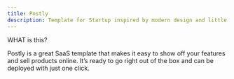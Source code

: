 ```yaml
---
title: Postly
description: Template for Startup inspired by modern design and little interaction.
---
```


<PreviewTemplate
  previewLink="https://template-07-saas.vercel.app/"
  videoUrl="/postly.mp4"
  templateName="Futur"
/>


<span className="text-sm font-semibold text-zinc-900 dark:text-white uppercase tracking-wider flex items-center gap-2 mb-0">
WHAT is this?
</span>

<span className="ml-2 font-bold">Postly</span> is a great SaaS template that makes it easy to show off your features and sell products online. It’s ready to go right out of the box and can be deployed with just one click.


<WhatIncluded templateName="startup-template" />